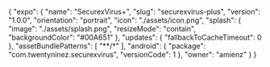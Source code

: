 {
  "expo": {
    "name": "SecurexVirus+",
    "slug": "securexvirus-plus",
    "version": "1.0.0",
    "orientation": "portrait",
    "icon": "./assets/icon.png",
    "splash": {
      "image": "./assets/splash.png",
      "resizeMode": "contain",
      "backgroundColor": "#00A651"
    },
    "updates": {
      "fallbackToCacheTimeout": 0
    },
    "assetBundlePatterns": [
      "**/*"
    ],
    "android": {
      "package": "com.twentyninez.securexvirus",
      "versionCode": 1
    },
    "owner": "amienz"
  }
}
